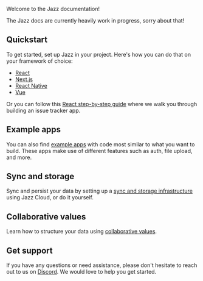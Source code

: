 Welcome to the Jazz documentation!

The Jazz docs are currently heavily work in progress, sorry about that!

## Quickstart

To get started, set up Jazz in your project. Here's how you can do that on your framework of choice:

- [React](/docs/react/project-setup)
- [Next.js](/docs/react/project-setup#next)
- [React Native](/docs/react-native/project-setup)
- [Vue](/docs/vue/project-setup)

Or you can follow this [React step-by-step guide](/docs/react/guide) where we walk you through building an issue tracker app.

## Example apps

You can also find [example apps](/examples) with code most similar to what you want to build. These apps
make use of different features such as auth, file upload, and more.

## Sync and storage

Sync and persist your data by setting up a [sync and storage infrastructure](/docs/sync-and-storage) using Jazz Cloud, or do it yourself.

## Collaborative values

Learn how to structure your data using [collaborative values](/docs/schemas/covalues).

## Get support

If you have any questions or need assistance, please don't hesitate to reach out to us on [Discord](https://discord.gg/utDMjHYg42).
We would love to help you get started.
